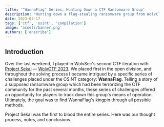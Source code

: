 ```yaml
---
title: '“WannaFlag” Series: Hunting Down a CTF Ransomware Group'
description: 'Hunting down a flag-stealing ransomware group from WolvCTF 2023 with the power of OSINT——from Ethereum breadcrumbs to TF2 workshop maps.'
date: 2023-03-17
tags: ['ctf', 'osint', 'compilation']
image: 'assets/banner.png'
authors: ['enscribe']
---
```



## Introduction

Over the last weekend, I played in WolvSec's second CTF iteration with [Project Sekai](https://sekai.team/) — [WolvCTF 2023](https://ctftime.org/event/1866). We placed first in the open division, and throughout the solving process I became intrigued by a specific series of challenges placed under the OSINT category: **WannaFlag**. Telling a story of a supposed ransomware group which had been terrorizing the CTF community for the past several months, these series of challenges offered an opportunity for players to track down this group's means of operation. Ultimately, the goal was to find WannaFlag's kingpin through all possible methods.

Project Sekai was the first to blood the entire series. Here was our thought process, notes, and conclusions.

<FirstSubpost title="WannaFlag I: An Introduction" href="/blog/wolvctf-2023-wannaflag/1-an-introduction" />